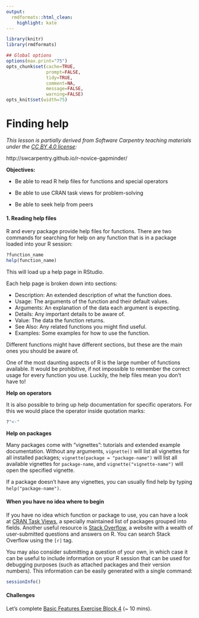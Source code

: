 ```yaml
---
output:
  rmdformats::html_clean:
    highlight: kate
---
```



```r
library(knitr)
library(rmdformats)

## Global options
options(max.print="75")
opts_chunk$set(cache=TRUE,
               prompt=FALSE,
               tidy=TRUE,
               comment=NA,
               message=FALSE,
               warning=FALSE)
opts_knit$set(width=75)
```

# Finding help

*This lesson is partially derived from Software Carpentry teaching materials under the [CC BY 4.0 license](https://creativecommons.org/licenses/by/4.0/legalcode):*

http://swcarpentry.github.io/r-novice-gapminder/

**Objectives:**

- Be able to read R help files for functions and special operators

- Be able to use CRAN task views for problem-solving

- Be able to seek help from peers

#### 1. Reading help files

R and every package provide help files for functions. There are two commands for searching for help on any function that is in a package loaded into your R session:

```r
?function_name
help(function_name)
```

This will load up a help page in RStudio.

Each help page is broken down into sections:

- Description: An extended description of what the function does.
- Usage: The arguments of the function and their default values.
- Arguments: An explanation of the data each argument is expecting.
- Details: Any important details to be aware of.
- Value: The data the function returns.
- See Also: Any related functions you might find useful.
- Examples: Some examples for how to use the function.

Different functions might have different sections, but these are the main ones you should be aware of. 

One of the most daunting aspects of R is the large number of functions available. It would be prohibitive, if not impossible to remember the correct usage for every function you use. Luckily, the help files mean you don’t have to!

**Help on operators**

It is also possible to bring up help documentation for specific operators. For this we would place the operator inside quotation marks:

```r
?"<-"
```

**Help on packages**

Many packages come with “vignettes”: tutorials and extended example documentation. Without any arguments, `vignette()` will list all vignettes for all installed packages; `vignette(package = "package-name")` will list all available vignettes for `package-name`, and `vignette("vignette-name")` will open the specified vignette.

If a package doesn’t have any vignettes, you can usually find help by typing `help("package-name")`.

#### When you have no idea where to begin

If you have no idea which function or package to use, you can have a look at [CRAN Task Views](http://cran.at.r-project.org/web/views), a specially maintained list of packages grouped into fields. Another useful resource is [Stack Overflow](http://stackoverflow.com/), a website with a wealth of user-submitted questions and answers on R. You can search Stack Overflow using the  `[r]` tag.

You may also consider submitting a question of your own, in which case it can be useful to include information on your R session that can be used for debugging purposes (such as attached packages and their version numbers). This information can be easily generated with a single command:

```r
sessionInfo()
```

#### Challenges

Let's complete [Basic Features Exercise Block 4](https://e-learn.csc.fi/mod/resource/view.php?id=573) (~ 10 mins).

